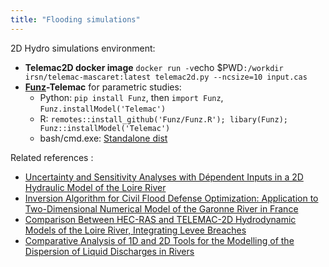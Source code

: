 ---
title: "Flooding simulations"
---

2D Hydro simulations environment:

* __Telemac2D docker image__ `docker run -v `echo $PWD`:/workdir irsn/telemac-mascaret:latest telemac2d.py --ncsize=10 input.cas`
* __[Funz](https://funz.github.io)-Telemac__ for parametric studies:
  * Python: `pip install Funz`, then `import Funz`, `Funz.installModel('Telemac')`
  * R: `remotes::install_github('Funz/Funz.R'); libary(Funz); Funz::installModel('Telemac')`
  * bash/cmd.exe: [Standalone dist](https://github.com/Funz/plugin-Telemac/releases/latest)


Related references :

* [Uncertainty and Sensitivity Analyses with Dépendent Inputs in a 2D Hydraulic Model of the Loire River](https://hal.science/irsn-03925235v1)
* [Inversion Algorithm for Civil Flood Defense Optimization: Application to Two-Dimensional Numerical Model of the Garonne River in France](https://www.frontiersin.org/articles/10.3389/fenvs.2019.00160/full)
* [Comparison Between HEC-RAS and TELEMAC-2D Hydrodynamic Models of the Loire River, Integrating Levee Breaches](https://easychair.org/publications/preprint_open/T21X)
* [Comparative Analysis of 1D and 2D Tools for the Modelling of the Dispersion of Liquid Discharges in Rivers](https://easychair.org/publications/preprint/8L2Z)
